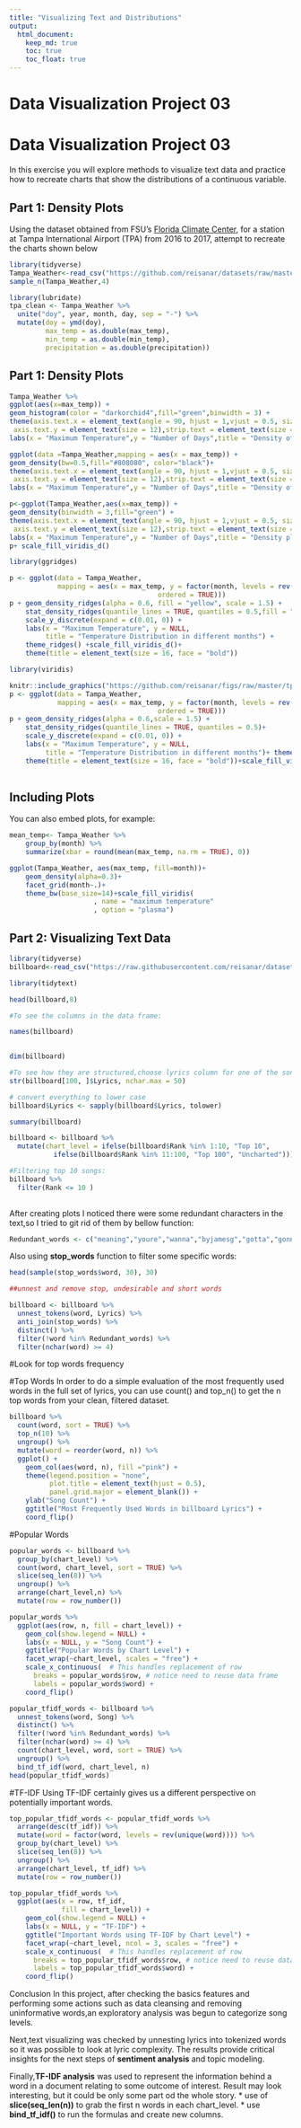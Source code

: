 ```yaml
---
title: "Visualizing Text and Distributions"
output: 
  html_document:
    keep_md: true
    toc: true
    toc_float: true
---
```


# Data Visualization Project 03


# Data Visualization Project 03


In this exercise you will explore methods to visualize text data and practice how to recreate charts that show the distributions of a continuous variable. 


## Part 1: Density Plots

Using the dataset obtained from FSU's [Florida Climate Center](https://climatecenter.fsu.edu/climate-data-access-tools/downloadable-data), for a station at Tampa International Airport (TPA) from 2016 to 2017, attempt to recreate the charts shown below

```r
library(tidyverse)
Tampa_Weather<-read_csv("https://github.com/reisanar/datasets/raw/master/tpa_weather_16_17.csv")
sample_n(Tampa_Weather,4)
```

```r
library(lubridate)
tpa_clean <- Tampa_Weather %>% 
  unite("doy", year, month, day, sep = "-") %>% 
  mutate(doy = ymd(doy), 
         max_temp = as.double(max_temp), 
         min_temp = as.double(min_temp), 
         precipitation = as.double(precipitation))
```


## Part 1: Density Plots
```r
Tampa_Weather %>%
ggplot(aes(x=max_temp)) +
geom_histogram(color = "darkorchid4",fill="green",binwidth = 3) +
theme(axis.text.x = element_text(angle = 90, hjust = 1,vjust = 0.5, size = 12), 
 axis.text.y = element_text(size = 12),strip.text = element_text(size = 12),axis.title = element_text(size = 12)) +facet_wrap(~ month)+scale_fill_viridis_d()+
labs(x = "Maximum Temperature",y = "Number of Days",title = "Density of Hottest Days in Tampa ")+theme(plot.title = element_text(size = 20, face = "bold",color="tomato"))

```

```r

ggplot(data =Tampa_Weather,mapping = aes(x = max_temp)) +
geom_density(bw=0.5,fill="#808080", color="black")+ 
theme(axis.text.x = element_text(angle = 90, hjust = 1,vjust = 0.5, size = 10), 
 axis.text.y = element_text(size = 12),strip.text = element_text(size = 12),axis.title = element_text(size = 12))+ 
labs(x = "Maximum Temperature",y = "Number of Days",title = "Density of hottest days in Tampa ")+theme(plot.title = element_text(size = 20, face = "bold",color="tomato"))+theme_bw()

```




```r
p<-ggplot(Tampa_Weather,aes(x=max_temp)) +
geom_density(binwidth = 3,fill="green") +
theme(axis.text.x = element_text(angle = 90, hjust = 1,vjust = 0.5, size = 12), 
 axis.text.y = element_text(size = 12),strip.text = element_text(size = 12),axis.title = element_text(size = 12)) +facet_wrap(~ month)+
labs(x = "Maximum Temperature",y = "Number of Days",title = "Density plot for each month in 2016 ")+theme(plot.title = element_text(size = 20, face = "bold",color="black"))+scale_fill_viridis_c()
p+ scale_fill_viridis_d()
```

```r
library(ggridges)

p <- ggplot(data = Tampa_Weather,
            mapping = aes(x = max_temp, y = factor(month, levels = rev(unique(month)),
                                     ordered = TRUE)))
p + geom_density_ridges(alpha = 0.6, fill = "yellow", scale = 1.5) +
    stat_density_ridges(quantile_lines = TRUE, quantiles = 0.5,fill = "yellow", colour = "black")+
    scale_y_discrete(expand = c(0.01, 0)) + 
    labs(x = "Maximum Temperature", y = NULL,
         title = "Temperature Distribution in different months") +
    theme_ridges() +scale_fill_viridis_d()+
    theme(title = element_text(size = 16, face = "bold"))


```


```r
library(viridis)
```


```r
knitr::include_graphics("https://github.com/reisanar/figs/raw/master/tpa_max_temps_ridges_plasma.png")
p <- ggplot(data = Tampa_Weather,
            mapping = aes(x = max_temp, y = factor(month, levels = rev(unique(month)),
                                     ordered = TRUE)))
p + geom_density_ridges(alpha = 0.6,scale = 1.5) +
    stat_density_ridges(quantile_lines = TRUE, quantiles = 0.5)+
    scale_y_discrete(expand = c(0.01, 0)) + 
    labs(x = "Maximum Temperature", y = NULL,
         title = "Temperature Distribution in different months")+ theme_bw()+scale_fill_viridis_d()+
    theme(title = element_text(size = 16, face = "bold"))+scale_fill_viridis( name = "Quantile", option = "plasma")
 
```
                   


## Including Plots

You can also embed plots, for example:

```r
mean_temp<- Tampa_Weather %>%
    group_by(month) %>%
    summarize(xbar = round(mean(max_temp, na.rm = TRUE), 0))
```
```r
ggplot(Tampa_Weather, aes(max_temp, fill=month))+
    geom_density(alpha=0.3)+
    facet_grid(month~.)+
    theme_bw(base_size=14)+scale_fill_viridis(
                     , name = "maximum temperature"
                     , option = "plasma")
```




## Part 2: Visualizing Text Data


```r
library(tidyverse)
billboard<-read_csv("https://raw.githubusercontent.com/reisanar/datasets/master/BB_top100_2015.csv")
```


```r
library(tidytext)
```


```r
head(billboard,8)
```



```r
#To see the columns in the data frame:

names(billboard) 
 
```

```r
dim(billboard)
```
```r
#To see how they are structured,choose lyrics column for one of the songs as a sample
str(billboard[100, ]$Lyrics, nchar.max = 50)
```
```r
# convert everything to lower case
billboard$Lyrics <- sapply(billboard$Lyrics, tolower)
```


```r
summary(billboard)
```

```r
billboard <- billboard %>%
  mutate(chart_level = ifelse(billboard$Rank %in% 1:10, "Top 10", 
           ifelse(billboard$Rank %in% 11:100, "Top 100", "Uncharted")))
```


```r
#Filtering top 10 songs:
billboard %>%
  filter(Rank <= 10 )
  
```


After creating plots I noticed there were some redundant characters in the text,so I tried to git rid of them by bellow function:
```r
Redundant_words <- c("meaning","youre","wanna","byjamesg","gotta","gonna","nigga","didnt","whats","niggas","bitch","dont","yeah","aint","wont")
```

Also using **stop_words** function to filter some specific words:
```r
head(sample(stop_words$word, 30), 30)

```

```r
##unnest and remove stop, undesirable and short words

billboard <- billboard %>%
  unnest_tokens(word, Lyrics) %>%
  anti_join(stop_words) %>%
  distinct() %>%
  filter(!word %in% Redundant_words) %>%
  filter(nchar(word) >= 4)
```


#Look for top words frequency


#Top Words
In order to do a simple evaluation of the most frequently used words in the full set of lyrics, you can use count() and top_n() to get the n top words from your clean, filtered dataset. 

```r
billboard %>%
  count(word, sort = TRUE) %>%
  top_n(10) %>%
  ungroup() %>%
  mutate(word = reorder(word, n)) %>%
  ggplot() +
    geom_col(aes(word, n), fill ="pink") +
    theme(legend.position = "none", 
          plot.title = element_text(hjust = 0.5),
          panel.grid.major = element_blank()) +
    ylab("Song Count") +
    ggtitle("Most Frequently Used Words in billboard Lyrics") +
    coord_flip()
```


#Popular Words


```r
popular_words <- billboard %>% 
  group_by(chart_level) %>%
  count(word, chart_level, sort = TRUE) %>%
  slice(seq_len(8)) %>%
  ungroup() %>%
  arrange(chart_level,n) %>%
  mutate(row = row_number()) 

popular_words %>%
  ggplot(aes(row, n, fill = chart_level)) +
    geom_col(show.legend = NULL) +
    labs(x = NULL, y = "Song Count") +
    ggtitle("Popular Words by Chart Level") + 
    facet_wrap(~chart_level, scales = "free") +
    scale_x_continuous(  # This handles replacement of row 
      breaks = popular_words$row, # notice need to reuse data frame
      labels = popular_words$word) +
    coord_flip()

```

```r
popular_tfidf_words <- billboard %>%
  unnest_tokens(word, Song) %>%
  distinct() %>%
  filter(!word %in% Redundant_words) %>%
  filter(nchar(word) >= 4) %>%
  count(chart_level, word, sort = TRUE) %>%
  ungroup() %>%
  bind_tf_idf(word, chart_level, n)
head(popular_tfidf_words)
```
#TF-IDF
 Using TF-IDF certainly gives us a different perspective on potentially important words.

```r
top_popular_tfidf_words <- popular_tfidf_words %>%
  arrange(desc(tf_idf)) %>%
  mutate(word = factor(word, levels = rev(unique(word)))) %>%
  group_by(chart_level) %>% 
  slice(seq_len(8)) %>%
  ungroup() %>%
  arrange(chart_level, tf_idf) %>%
  mutate(row = row_number())

top_popular_tfidf_words %>%
  ggplot(aes(x = row, tf_idf, 
             fill = chart_level)) +
    geom_col(show.legend = NULL) +
    labs(x = NULL, y = "TF-IDF") + 
    ggtitle("Important Words using TF-IDF by Chart Level") +
    facet_wrap(~chart_level, ncol = 3, scales = "free") +
    scale_x_continuous(  # This handles replacement of row 
      breaks = top_popular_tfidf_words$row, # notice need to reuse data frame
      labels = top_popular_tfidf_words$word) +
    coord_flip()
```

Conclusion
In this project, after checking the basics features and performing some actions such as data cleansing and removing uninformative words,an exploratory analysis was begun to categorize song levels.

Next,text visualizing was checked by unnesting lyrics into tokenized words so it was possible to look at lyric complexity. The results provide critical insights for the next steps of **sentiment analysis** and topic modeling.

Finally,**TF-IDF analysis**  was used to represent the information behind a word in a document relating to some outcome of interest. Result may look interesting, but it could be only some part od the whole story.
* use of **slice(seq_len(n))** to grab the first n words in each chart_level. 
* use **bind_tf_idf()** to run the formulas and create new columns.

